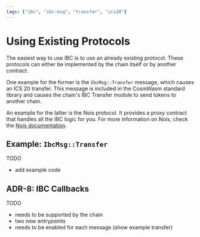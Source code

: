 ```yaml
---
tags: ["ibc", "ibc-msg", "transfer", "ics20"]
---
```



<Tags />

# Using Existing Protocols

The easiest way to use IBC is to use an already existing protocol. These
protocols can either be implemented by the chain itself or by another contract.

One example for the former is the `IbcMsg::Transfer` message, which causes an
ICS 20 transfer. This message is included in the CosmWasm standard library and
causes the chain's IBC Transfer module to send tokens to another chain.

An example for the latter is the Nois protocol. It provides a proxy contract
that handles all the IBC logic for you. For more information on Nois, check the
[Nois documentation](https://docs.nois.network/dapp_devs/use_nois_randomness.html).

## Example: `IbcMsg::Transfer`

TODO

- add example code

## ADR-8: IBC Callbacks

TODO

- needs to be supported by the chain
- two new entrypoints
- needs to be enabled for each message (show example transfer)
